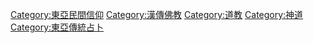 {{catmore}}
[[Category:東亞民間信仰|Category:東亞民間信仰]]
[[Category:漢傳佛教|Category:漢傳佛教]]
[[Category:道教|Category:道教]]
[[Category:神道|Category:神道]]
[[Category:東亞傳統占卜|Category:東亞傳統占卜]]